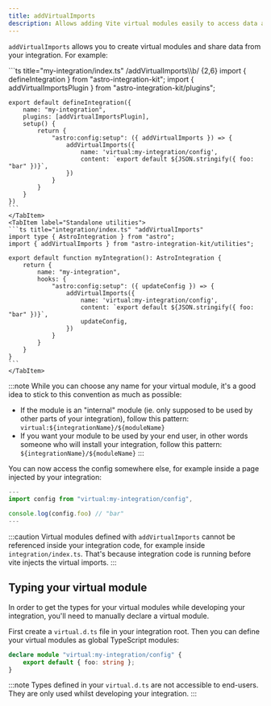 ```yaml
---
title: addVirtualImports
description: Allows adding Vite virtual modules easily to access data across your integration.
---
```


`addVirtualImports` allows you to create virtual modules and share data from your integration. For example:

<Tabs>
    <TabItem label="Extended hooks">
    ```ts title="my-integration/index.ts" /addVirtualImports\\b/ {2,6}
    import { defineIntegration } from "astro-integration-kit";
    import { addVirtualImportsPlugin } from "astro-integration-kit/plugins";

    export default defineIntegration({
        name: "my-integration",
        plugins: [addVirtualImportsPlugin],
        setup() {
            return {
                "astro:config:setup": ({ addVirtualImports }) => {
                    addVirtualImports({
                        name: 'virtual:my-integration/config',
                        content: `export default ${JSON.stringify({ foo: "bar" })}`,
                    })
                }
            }
        }
    })
    ```
    </TabItem>
    <TabItem label="Standalone utilities">
    ```ts title="integration/index.ts" "addVirtualImports"
    import type { AstroIntegration } from "astro";
    import { addVirtualImports } from "astro-integration-kit/utilities";

    export default function myIntegration(): AstroIntegration {
        return {
            name: "my-integration",
            hooks: {
                "astro:config:setup": ({ updateConfig }) => {
                    addVirtualImports({
                        name: 'virtual:my-integration/config',
                        content: `export default ${JSON.stringify({ foo: "bar" })}`,
                        updateConfig,
                    })
                }
            }
        }
    }
    ```
    </TabItem>
</Tabs>

:::note
While you can choose any name for your virtual module, it's a good idea to stick to this convention as much as possible:

- If the module is an "internal" module (ie. only supposed to be used by other parts of your integration), follow this pattern: `virtual:${integrationName}/${moduleName}`
- If you want your module to be used by your end user, in other words someone who will install your integration, follow this pattern: `${integrationName}/${moduleName}`
::: 

You can now access the config somewhere else, for example inside a page injected by your integration:

```ts title="my-integration/src/pages/index.astro"
---
import config from "virtual:my-integration/config",

console.log(config.foo) // "bar"
---
```

:::caution
Virtual modules defined with `addVirtualImports` cannot be referenced inside your integration code, for example inside `integration/index.ts`. That's because integration code is running before vite injects the virtual imports.
:::

## Typing your virtual module

In order to get the types for your virtual modules while developing your integration, you'll need to manually declare a virtual module.

First create a `virtual.d.ts` file in your integration root. Then you can define your virtual modules as global TypeScript modules:

```ts title="my-integration/virtual.d.ts"
declare module "virtual:my-integration/config" {
    export default { foo: string };
}
```

:::note
Types defined in your `virtual.d.ts` are not accessible to end-users. They are only used whilst developing your integration.
:::
